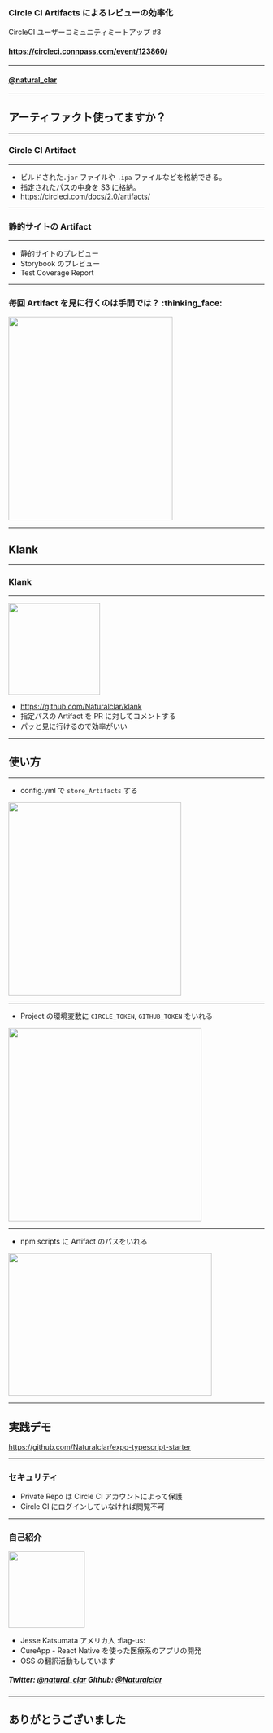 
<Layout>

### Circle CI Artifacts によるレビューの効率化

CircleCI ユーザーコミュニティミートアップ #3

<div>

#### https://circleci.connpass.com/event/123860/

<hr />

#### [@natural_clar](https://twitter.com/natural_clar)

</div>

</Layout>

---

<Layout>

## アーティファクト使ってますか？

</Layout>

---

<Layout>

### Circle CI Artifact

<hr />

- ビルドされた`.jar` ファイルや `.ipa` ファイルなどを格納できる。
- 指定されたパスの中身を S3 に格納。
- https://circleci.com/docs/2.0/artifacts/

</Layout>

---

<Layout>

### 静的サイトの Artifact

<hr />

- 静的サイトのプレビュー
- Storybook のプレビュー
- Test Coverage Report

</Layout>

---

<Layout>

### 毎回 Artifact を見に行くのは手間では？ :thinking_face:

<img src="../assets/ci-artifact.png" height="400" width="80%" />

</Layout>

---

<Layout>

## Klank

</Layout>

---

<Layout>

### Klank

<hr />

<img src="../assets/artifact-report.png" height="180" />

- https://github.com/Naturalclar/klank
- 指定パスの Artifact を PR に対してコメントする
- パッと見に行けるので効率がいい

</Layout>

---

<Layout>

## 使い方

</Layout>

---

<Layout>

- config.yml で `store_Artifacts` する

<img src="../assets/circleci_config.png" height="380" width="340" />

</Layout>

---

<Layout>

- Project の環境変数に `CIRCLE_TOKEN`, `GITHUB_TOKEN` をいれる

<img src="../assets/circleci_env.png" height="380" />

</Layout>

---

<Layout>

- npm scripts に Artifact のパスをいれる

<img src="../assets/circleci_npm.png" height="280" width="400" />

</Layout>

---

<Layout>

## 実践デモ

https://github.com/Naturalclar/expo-typescript-starter

</Layout>

---

<Layout>

### セキュリティ

- Private Repo は Circle CI アカウントによって保護
- Circle CI にログインしていなければ閲覧不可

</Layout>

---

<Layout>

### 自己紹介

<img src="../assets/cat.jpg" height="150" width="150" />

- Jesse Katsumata アメリカ人 :flag-us:
- CureApp - React Native を使った医療系のアプリの開発
- OSS の翻訳活動もしています


##### Twitter: [@natural_clar](https://twitter.com/natural_clar) Github: [@Naturalclar](https://github.com/Naturalclar)

</Layout>

---

<Layout>

## ありがとうございました

</Layout>
